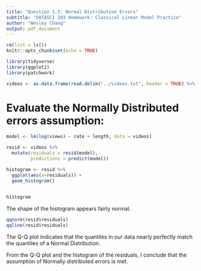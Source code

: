 ```yaml
---
title: "Question 1.5: Normal Distribution Errors"
subtitle: "DATASCI 203 Homework: Classical Linear Model Practice"
author: "Wesley Chang"
output: pdf_document
---
```

```r
rm(list = ls())
knitr::opts_chunk$set(echo = TRUE)

library(tidyverse)
library(ggplot2)
library(patchwork)

videos <- as.data.frame(read.delim("../videos.txt", header = TRUE) %>% na.omit())
```


# Evaluate the Normally Distributed errors assumption:

```r
model <- lm(log(views) ~ rate + length, data = videos)

resid <- videos %>%
  mutate(residuals = resid(model),
         predictions = predict(model))

histogram <- resid %>%
  ggplot(aes(x=residuals)) +
  geom_histogram()
  
```

```r
histogram
```

The shape of the histogram appears fairly normal.

```r
qqnorm(resid$residuals)
qqline(resid$residuals)
```

The Q-Q plot indicates that the quantiles in our data nearly perfectly match the quantiles of a Normal Distribution.


From the Q-Q plot and the histogram of the residuals, I conclude that the assumption of Normally distributed errors is met.
